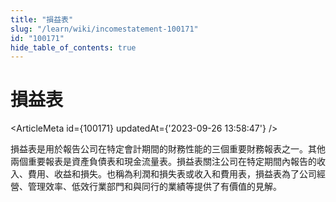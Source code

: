 ```yaml
---
title: "損益表"
slug: "/learn/wiki/incomestatement-100171"
id: "100171"
hide_table_of_contents: true
---
```



# 損益表

<ArticleMeta id={100171} updatedAt={'2023-09-26 13:58:47'} />
<div className='border-solid border-b border-t-0 my-4 border-[var(--ifm-color-gray-300)]' />

損益表是用於報告公司在特定會計期間的財務性能的三個重要財務報表之一。其他兩個重要報表是資產負債表和現金流量表。損益表關注公司在特定期間內報告的收入、費用、收益和損失。也稱為利潤和損失表或收入和費用表，損益表為了公司經營、管理效率、低效行業部門和與同行的業績等提供了有價值的見解。
